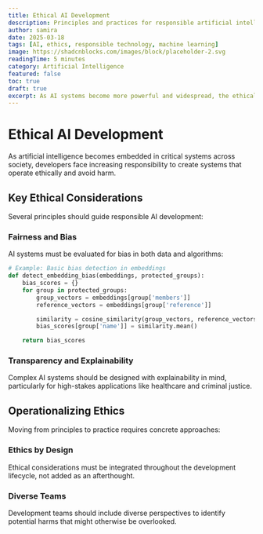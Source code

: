```yaml
---
title: Ethical AI Development
description: Principles and practices for responsible artificial intelligence systems
author: samira
date: 2025-03-18
tags: [AI, ethics, responsible technology, machine learning]
image: https://shadcnblocks.com/images/block/placeholder-2.svg
readingTime: 5 minutes
category: Artificial Intelligence
featured: false
toc: true
draft: true
excerpt: As AI systems become more powerful and widespread, the ethical implications of their design and deployment grow increasingly important.
---
```


# Ethical AI Development

As artificial intelligence becomes embedded in critical systems across society, developers face increasing responsibility to create systems that operate ethically and avoid harm.

## Key Ethical Considerations

Several principles should guide responsible AI development:

### Fairness and Bias

AI systems must be evaluated for bias in both data and algorithms:

```python
# Example: Basic bias detection in embeddings
def detect_embedding_bias(embeddings, protected_groups):
    bias_scores = {}
    for group in protected_groups:
        group_vectors = embeddings[group['members']]
        reference_vectors = embeddings[group['reference']]

        similarity = cosine_similarity(group_vectors, reference_vectors)
        bias_scores[group['name']] = similarity.mean()

    return bias_scores
```

### Transparency and Explainability

Complex AI systems should be designed with explainability in mind, particularly for high-stakes applications like healthcare and criminal justice.

## Operationalizing Ethics

Moving from principles to practice requires concrete approaches:

### Ethics by Design

Ethical considerations must be integrated throughout the development lifecycle, not added as an afterthought.

### Diverse Teams

Development teams should include diverse perspectives to identify potential harms that might otherwise be overlooked.

<Cards>
  <Card title="AI Fairness Tools" href="/docs/fairness-tools" />
  <Card title="Explainability Techniques" href="/docs/explainability" />
</Cards>
